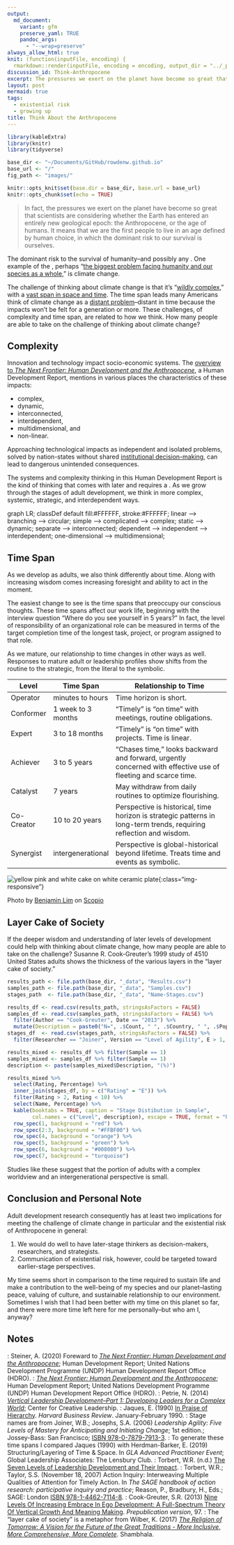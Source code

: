```yaml
---
output:
  md_document:
    variant: gfm
    preserve_yaml: TRUE
    pandoc_args:
      - "--wrap=preserve"
always_allow_html: true
knit: (function(inputFile, encoding) {
  rmarkdown::render(inputFile, encoding = encoding, output_dir = "../_posts") })
discussion_id: Think-Anthropocene
excerpt: The pressures we exert on the planet have become so great that scientists are considering whether the Earth has entered an entirely new geological epoch, the Anthropocene, or the age of humans. Perhaps the biggest problem facing humanity is climate change. How many people are able to take on the challenge of thinking about this?
layout: post
mermaid: true
tags:
  - existential risk
  - growing up
title: Think About the Anthropocene
---
```


```r
library(kableExtra)
library(knitr)
library(tidyverse)

base_dir <- "~/Documents/GitHub/rowdenw.github.io"
base_url <- "/"
fig_path <- "images/"

knitr::opts_knit$set(base.dir = base_dir, base.url = base_url)
knitr::opts_chunk$set(echo = TRUE)
```

> In fact, the pressures we exert on the planet have become so great that scientists are considering whether the Earth has entered an entirely new geological epoch: the Anthropocene, or the age of humans. It means that we are the first people to live in an age defined by human choice, in which the dominant risk to our survival is ourselves.`[^1]`{=markdown}

The dominant risk to the survival of humanity--and possibly any `[galactic intelligent life--is self-annihilation]({% post_url 2021-01-26-Estimate-Galactic-ETI %})`{=markdown}. One example of the `[major problems in the world]({% post_url 2021-03-14-Grown-Up-Thinking %})`{=markdown}, perhaps "[the biggest problem facing humanity and our species as a whole](https://youtu.be/29ciz1TEXjI?t=166)," is climate change.

The challenge of thinking about climate change is that it's "[wildly complex](https://youtu.be/9Pqp_8XLC6c?t=178)," with a [vast span in space and time](https://youtu.be/9Pqp_8XLC6c?t=255). The time span leads many Americans think of climate change as a [distant problem](https://youtu.be/DkZ7BJQupVA?t=90)--distant in time because the impacts won't be felt for a generation or more. These challenges, of complexity and time span, are related to how we think. How many people are able to take on the challenge of thinking about climate change?

## Complexity

Innovation and technology impact socio-economic systems. The [overview to _The Next Frontier: Human Development and the Anthropocene_](http://hdr.undp.org/sites/default/files/hdr_2020_overview_english.pdf), a Human Development Report, mentions in various places the characteristics of these impacts:

* complex,
* dynamic,
* interconnected,
* interdependent,
* multidimensional, and
* non-linear.

Approaching technological impacts as independent and isolated problems, solved by nation-states without shared [institutional decision-making](https://80000hours.org/problem-profiles/improving-institutional-decision-making/), can lead to dangerous unintended consequences.`[^2]`{=markdown}

The systems and complexity thinking in this Human Development Report is the kind of thinking that comes with later `[adult development]({% post_url 2021-03-07-What-Is-Growing-Up %})`{=markdown} and requires a `[shifts in thinking]({% post_url 2021-03-14-Grown-Up-Thinking %})`{=markdown}. As we grow through the stages of adult development, we think in more complex, systemic, strategic, and interdependent ways.`[^3]`{=markdown} 

`<div class="mermaid">`{=html}
`graph LR;`{=html}
`	classDef default fill:#FFFFFF, stroke:#FFFFFF;`{=html}
`	linear --> branching --> circular;`{=html}
`	simple --> complicated --> complex;`{=html}
`	static --> dynamic;`{=html}
`	separate --> interconnected;`{=html}
`	dependent --> independent --> interdependent;`{=html}
`	one-dimensional --> multidimensional;`{=html}
`</div>`{=html}

## Time Span

As we develop as adults, we also think differently about time. Along with increasing wisdom comes increasing foresight and ability to act in the moment.

The easiest change to see is the time spans that preoccupy our conscious thoughts. These time spans affect our work life, beginning with the interview question "Where do you see yourself in 5 years?" In fact, the level of responsibility of an organizational role can be measured in terms of the target completion time of the longest task, project, or program assigned to that role.`[^4]`{=markdown}

As we mature, our relationship to time changes in other ways as well. Responses to mature adult  or leadership profiles show shifts from the routine to the strategic, from the literal to the symbolic.

| Level`[^5]`{=markdown} | Time Span`[^6]`{=markdown}      | Relationship to Time                                         |
| ---------------------- | ------------------------------- | ------------------------------------------------------------ |
| Operator               | minutes to hours                | Time horizon is short.`[^7]`{=markdown}                      |
| Conformer              | 1 week to 3 months              | "Timely" is "on time" with meetings, routine obligations.`[^8]`{=markdown} |
| Expert                 | 3 to 18 months`[^8]`{=markdown} | "Timely" is "on time" with projects.`[^8]`{=markdown} Time is linear.`[^9]`{=markdown} |
| Achiever               | 3 to 5 years                    | "Chases time,"`[^7]`{=markdown} looks backward and forward, urgently concerned with effective use of fleeting and scarce time.`[^9]`{=markdown} |
| Catalyst               | 7 years                         | May withdraw from daily routines to optimize flourishing.`[^9]`{=markdown} |
| Co-Creator             | 10 to 20 years                  | Perspective is historical, time horizon is strategic`[^8]`{=markdown} patterns in long-term trends, requiring reflection and wisdom.`[^9]`{=markdown} |
| Synergist              | intergenerational               | Perspective is global-historical beyond lifetime.`[^9]`{=markdown} Treats time and events as symbolic.`[^7]`{=markdown} |

![yellow pink and white cake on white ceramic plate](/images/yellow_pink_and_white_cake_on_white_ceramic_plate-scopio-bdc236c5-b8a0-4d84-8e78-5a221d835755.jpeg){:class="img-responsive"}

Photo by  [Benjamin Lim](https://scop.io/collections/vendors?q=Benjamin+Lim) on  [Scopio](https://scop.io/)

## Layer Cake of Society

If the deeper wisdom and understanding of later levels of development could help with thinking about climate change, how many people are able to take on the challenge? Susanne R. Cook-Greuter's 1999 study of 4510 United States adults`[^9]`{=markdown} shows the thickness of the various layers`[^5]`{=markdown} in the "layer cake of society."`[^10]`{=markdown}

```r
results_path <- file.path(base_dir, "_data", "Results.csv")
samples_path <- file.path(base_dir, "_data", "Samples.csv")
stages_path  <- file.path(base_dir, "_data", "Name-Stages.csv")

results_df <- read.csv(results_path, stringsAsFactors = FALSE)
samples_df <- read.csv(samples_path, stringsAsFactors = FALSE) %>%
  filter(Author == "Cook-Greuter", Date == "2013") %>%
  mutate(Description = paste0("N=", .$Count, " ", .$Country, " ", .$Population))
stages_df  <- read.csv(stages_path, stringsAsFactors = FALSE) %>%
  filter(Researcher == "Joiner", Version == "Level of Agility", E > 1, E < 10)

results_mixed <- results_df %>% filter(Sample == 1)
samples_mixed <- samples_df %>% filter(Sample == 1)
description <- paste(samples_mixed$Description, "(%)")

results_mixed %>% 
  select(Rating, Percentage) %>%
  inner_join(stages_df, by = c("Rating" = "E")) %>%
  filter(Rating > 2, Rating < 10) %>%
  select(Name, Percentage) %>%
  kable(booktabs = TRUE, caption = "Stage Distibution in Sample",
        col.names = c("Level", description), escape = TRUE, format = "html") %>%
  row_spec(1, background = "red") %>%
  row_spec(2:3, background = "#FFBF00") %>%
  row_spec(4, background = "orange") %>%
  row_spec(5, background = "green") %>%
  row_spec(6, background = "#008080") %>%
  row_spec(7, background = "turquoise")
```

Studies like these suggest that the portion of adults with a complex worldview and an intergenerational perspective is small.

## Conclusion and Personal Note

Adult development research consequently has at least two implications for meeting the challenge of climate change in particular and the existential risk of Anthropocene in general:

1. We would do well to have later-stage thinkers as decision-makers, researchers, and strategists.
2. Communication of existential risk, however, could be targeted toward earlier-stage perspectives.

My time seems short in comparison to the time required to sustain life and make a contribution to the well-being of my species and our planet--lasting peace, valuing of culture, and sustainable relationship to our environment. Sometimes I wish that I had been better with my time on this planet so far, and there were more time left here for me personally--but who am I, anyway?

## Notes

`[^1]`{=markdown}: Steiner, A. (2020) Foreward to _[The Next Frontier: Human Development and the Anthropocene](http://hdr.undp.org/sites/default/files/hdr_2020_overview_english.pdf)_; Human Development Report; United Nations Development Programme (UNDP) Human Development Report Office (HDRO).
`[^2]`{=markdown}: _[The Next Frontier: Human Development and the Anthropocene](http://hdr.undp.org/sites/default/files/hdr_2020_overview_english.pdf)_; Human Development Report; United Nations Development Programme (UNDP) Human Development Report Office (HDRO).
`[^3]`{=markdown}: Petrie, N. (2014) _[Vertical Leadership Development–Part 1: Developing Leaders for a Complex World](https://14226776-c20f-46a2-bcd6-85cefe57153f.filesusr.com/ugd/a8b141_65db299b1e274cdc84e3de48016b9862.pdf)_; Center for Creative Leadership.
`[^4]`{=markdown}: Jaques, E. (1990) [In Praise of Hierarchy](https://hbr.org/1990/01/in-praise-of-hierarchy). _Harvard Business Review_. January-February 1990.
`[^5]`{=markdown}: Stage names are from Joiner, W.B.; Josephs, S.A. (2006) _Leadership Agility: Five Levels of Mastery for Anticipating and Initiating Change_; 1st edition.; Jossey-Bass: San Francisco; [ISBN 978-0-7879-7913-3](https://isbn.nu/9780787979133).
`[^6]`{=markdown}: To generate these time spans I compared Jaques (1990)`[^4]`{=markdown} with Herdman-Barker, E. (2019) Structuring/Layering of Time & Space. In _GLA Advanced Practitioner Event_; Global Leadership Associates: The Lensbury Club.
`[^7]`{=markdown}: Torbert, W.R. (n.d.) [The Seven Levels of Leadership Development and Their Impact](https://www.gla.global/the-glp/levels-of-leadership-development/).
`[^8]`{=markdown}: Torbert, W.R.; Taylor, S.S. (November 18, 2007) Action Inquiry: Interweaving Multiple Qualities of Attention for Timely Action. In _The SAGE handbook of action research: participative inquiry and practice_; Reason, P., Bradbury, H., Eds.; SAGE: London [ISBN 978-1-4462-7114-8](https://isbn.nu/9781446271148).
`[^9]`{=markdown}: Cook-Greuter, S.R. (2013) [Nine Levels Of Increasing Embrace In Ego Development: A Full-Spectrum Theory Of Vertical Growth And Meaning Making](http://www.cook-greuter.com/Cook-Greuter%209%20levels%20paper%20new%201.1'14%2097p%5B1%5D.pdf). *Prepublication version*, 97.
`[^10]`{=markdown}: The "layer cake of society" is a metaphor from Wilber, K. (2017) _[The Religion of Tomorrow: A Vision for the Future of the Great Traditions - More Inclusive, More Comprehensive, More Complete](https://smile.amazon.com/Religion-Tomorrow-Traditions-Inclusive-Comprehensive-ebook/dp/B01MQZIOV3/)_. Shambhala.

